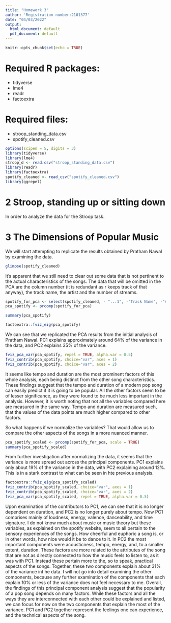 ```yaml
---
title: "Homework 3"
author: 'Registration number:2101377'
date: "04/03/2022"
output:
  html_document: default
  pdf_document: default
---
```


```r
knitr::opts_chunk$set(echo = TRUE)
```

# Required R packages:
* tidyverse
* lme4
* readr
* factoextra

# Required files:
* stroop_standing_data.csv
* spotify_cleaned.csv

```r
options(scipen = 5, digits = 3)
library(tidyverse)
library(lme4)
stroop_d <- read.csv("stroop_standing_data.csv")
library(readr)
library(factoextra)
spotify_cleaned <- read_csv("spotify_cleaned.csv")
library(ggrepel)
```

# 2 Stroop, standing up or sitting down

In order to analyze the data for the Stroop task. 

# 3 The Dimensions of Popular Music
We will start attempting to replicate the results obtained by Pratham Nawal by examining the data.

```r
glimpse(spotify_cleaned)
```

It's apparent that we still need to clear out some data that is not pertinent to the actual characteristics of the songs. The data that will be omitted in the PCA are the column number (it is redundant as r keeps track of that anyway), the track name, the artist and the number of streams.

``` r
spotify_for_pca <- select(spotify_cleaned, - "...1", -"Track Name", -"Artist",-"Streams")
pca_spotify <- prcomp(spotify_for_pca)
```

``` r
summary(pca_spotify)
```

```r
factoextra::fviz_eig(pca_spotify)
```

We can see that we replicated the PCA results from the initial analysis of Pratham Nawal. PC1 explains approximately around 64% of the variance in the data, and PC2 explains 35% of the variance.

```r

fviz_pca_var(pca_spotify, repel = TRUE, alpha.var = 0.5) 
fviz_contrib(pca_spotify, choice="var", axes = 1)
fviz_contrib(pca_spotify, choice="var", axes = 2)
```

It seems like tempo and duration are the most prominent factors of this whole analysis, each being distinct from the other song characteristics. These findings suggest that the tempo and duration of a modern pop song can easily predict if it is going to be popular. All the other factors seem to be of lesser significance, as they were found to be much less important in the analysis. However, it is worth noting that not all the variables compared here are measured in the same way. Tempo and duration are measured such, that the values of the data points are much higher compared to other factors.

So what happens if we normalize the variables? That would allow us to compare the other aspects of the songs in a more nuanced manner. 

``` r
pca_spotify_scaled <- prcomp(spotify_for_pca, scale = TRUE)
summary(pca_spotify_scaled)
```

From further investigation after normalizing the data, it seems that the variance is more spread out across the principal components. PC1 explains only about 19% of the variance in the data, with PC2 explaining around 12%. This is in a stark contrast to what can be seen in hte previous analysis. 

``` r
factoextra::fviz_eig(pca_spotify_scaled)
fviz_contrib(pca_spotify_scaled, choice="var", axes = 1)
fviz_contrib(pca_spotify_scaled, choice="var", axes = 2)
fviz_pca_var(pca_spotify_scaled, repel = TRUE, alpha.var = 0.5)
```
Upon examination of the contributors to PC1, we can see that it is no longer dependent on duration, and PC2 is no longer purely about tempo.
Now PC1 comprises mainly of loudness, energy, valence, danceability, and time signature. I do not know much about music or music theory but these variables, as explained on the spotify website, seem to all pertain to the sensory experiences of the songs. How cheerful and euphoric a song is, or in other words, how nice would it be to dance to it.
In PC2 the most important components were acousticness, tempo, energy, and, to a smaller extent, duration. These factors are more related to the attributes of the song that are not as directly connected to how the music feels to listen to, as it was with PC1. Instead these pertain more to the, so to speak, practical aspects of the songs.
Together, these two components explain about 31% of the variance int he data. I will not go into detail examining the other components, because any further examination of the components that each explain 10% or less of the variance does not feel necessary to me.
Overall, the findings of this principal component analysis suggest that the popularity of a pop song depends on many factors. While these factors and all the ways they are interconnected with each other could be explained and listed, we can focus for now on the two components that explain the most of the variance. PC1 and PC2 together represent the feelings one can experience, and the technical aspects of the song. 
